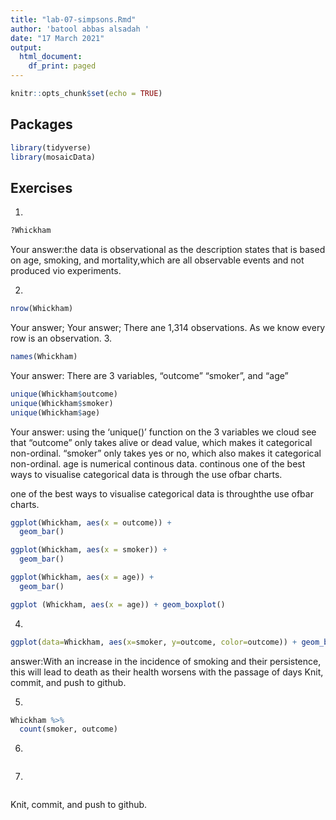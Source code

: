 ```yaml
---
title: "lab-07-simpsons.Rmd"
author: 'batool abbas alsadah '
date: "17 March 2021"
output:
  html_document:
    df_print: paged
---
```


```r
knitr::opts_chunk$set(echo = TRUE)
```

## Packages

```r
library(tidyverse) 
library(mosaicData)
```


## Exercises


1.  
```r
?Whickham
```
    
Your answer:the data is observational as the description states that is based on age, smoking, and mortality,which are all observable events and not produced vio  experiments. 

2.  
```r
nrow(Whickham)
```

Your answer;
Your answer; There ane 1,314 observations. As we know every row is an observation.
3.  

```r
names(Whickham)
```

Your answer:  There are 3 variables, "outcome" "smoker", and "age"

```r
unique(Whickham$outcome)
unique(Whickham$smoker)
unique(Whickham$age)
```

Your answer: 
using the 'unique()' function on the 3 variables we cloud see that "outcome" only takes alive or dead value, which makes it categorical non-ordinal.
"smoker" only takes yes or no, which also makes it categorical non-ordinal.
age is numerical continous data.
continous one of the best ways to visualise categorical data is through the use ofbar charts.

one of the best ways to visualise categorical data is throughthe use ofbar charts.
```r
ggplot(Whickham, aes(x = outcome)) +
  geom_bar()

```


```r
ggplot(Whickham, aes(x = smoker)) +
  geom_bar()
```

```r
ggplot(Whickham, aes(x = age)) +
  geom_bar()
```
```r
ggplot (Whickham, aes(x = age)) + geom_boxplot() 

```


4. 

```r
ggplot(data=Whickham, aes(x=smoker, y=outcome, color=outcome)) + geom_bar(stat="identity")

```
answer:With an increase in the incidence of smoking and their persistence, this will lead to death as their health worsens with the passage of days
Knit, commit, and push to github.

5. 

```r
Whickham %>%
  count(smoker, outcome)
```

6.

```r

```

7. 

```r

```

Knit, commit, and push to github.